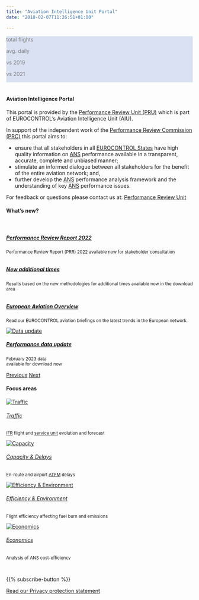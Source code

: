 ```yaml
---
title: "Aviation Intelligence Unit Portal"
date: "2018-02-07T11:26:51+01:00"

---
```


<style type="text/css">
  .img-responsive {
      margin: 0 auto;
      max-width: 75%
  }
  
  .resp-container {
      position: relative;
      overflow: hidden;
      padding-top: 50.0%;
  }
  
  .resp-iframe {
      position: absolute;
      top: 0;
      left: 0;
      width: 100%;
      height: 110%;
      border: 0;
  }
      
  .Scorecard_subt {
    margin: 0px; 
    padding-bottom: 0px;  
    text-align: left; 
    color:#7f7f7f
  }

  .Scorecard_net {
    margin: 0px; 
    padding-bottom: 0px;
    font-weight: bold;  
    text-align: left;
    color: #0070c0; 
  }


.col-4 {
  margin: 0px;
  padding: 0px;
  text-align: right;
}

  </style>

<!-- Daily traffic graphs and scorecards Scorecard_net-->
<div class="w3-container">
<div class="row" style="padding: 0px; background-color: #d9e1f2; border-radius: 0px; width: 100%;">
<div class="col-12"; style="margin: 0px; "><p id="y2d_day_text" style="font-weight: bold; color: #0070c0;"</p> </div></div>
</div>

<div class="w3-container">
<div class="row" style="padding: 0px; background-color: #d9e1f2; border-radius: 0px; width: 100%;">

<div class="col">
  <p class="Scorecard_subt">total flights</p>
  <p id="y2d_traffic" style="font-weight: bold; color: #0070c0;"></p> 
</div>

<div class="col">
  <p class="Scorecard_subt">avg. daily</p>
  <p id="avg_y2d_traffic" style="font-weight: bold; color: #0070c0;"></p>
</div>

<div class="col-2" ; style="margin: 0px; ">
  <p class="Scorecard_subt">vs 2019</p>
  <p id="dif_y2d_2019" style="font-weight: bold; color: #0070c0;"></p>
</div>

<div class="col-2" ; style="margin: 0px;  ">
  <p class="Scorecard_subt">vs 2021</p>
  <p id="dif_y2d_prev_year" style="font-weight: bold; color: #0070c0;"></p>
</div>

<div class="col" ; style="margin: 0px;  ">
</div>
<div class="col" ; style="align=center">
<!--<a href="https://www.eurocontrol.int/Economics/DailyTrafficVariation-States.html"><p>Click for direct access to the daily traffic dashboard </p></a></div>-->
<div class="card bg-light border-0"><a href="https://www.eurocontrol.int/Economics/DailyTrafficVariation-States.html"><img class="card-img-top" src="/images/landing/daily_db.png" alt=""></a></div></div>

</div>
</div>

<!-- script for traffic figures -->
<script type="text/javascript" src="https://www.gstatic.com/charts/loader.js"></script>

<script type="text/javascript">
  var Data
  var my_view_traffic
  var last_day
  var y2d_traffic
  var y2d_prev_year_traffic
  var y2d_2019_traffic 
  var avg_y2d_traffic
  var dif_y2d_2019
  var dif_y2d_prev_year

  google.load("visualization", "1.1", {
    packages: ["corechart", "table", "controls", "bar"]
  });
  google.setOnLoadCallback(Initialisation);

  function Initialisation() {
    var query = new google.visualization.Query(
      "https://docs.google.com/spreadsheets/d/14Lt3C3PCxxYCLXXYxRrFXd1s0tVZ3EQ8q9YfuYvx3Ww/edit?usp=sharing&sheet=NW_Flights_All"
    );

  query.send(drawDashboard);
  }

  function drawDashboard(response) {
    Data = response.getDataTable();
    UpdateTraffic();
   }
//---------------------------Update traffic---------------------------------------------
  function UpdateTraffic() {
  my_view_traffic = new google.visualization.DataView(Data);

  //       for (var y = 1; y < my_view_traffic.getNumberOfColumns(); y++) {
  //        // my_view_traffic.getValue(x, y) 
  //        last_day = my_view_traffic.getValue(0, y)
  //      }
  last_day = my_view_traffic.getValue(0, 38); 
  my_view_traffic.setRows(
  Data.getFilteredRows([{ column: 7, value: last_day }])
  );

// Calculate datestrings
last_day_text = last_day.toDateString();
  last_day_text = last_day_text.substring(8, 11) + last_day_text.substring(4, 8) + last_day_text.substring(11)
  y2d_day_text = last_day_text.substring(3, 7) == "Jan " ? "01 - " + last_day_text : "01 Jan - " + last_day_text

// Calculate traffic scorecard values
  y2d_traffic = my_view_traffic.getValue(0, 30);
  y2d_prev_year_traffic = my_view_traffic.getValue(0, 31);
  y2d_2019_traffic = my_view_traffic.getValue(0, 32);
  
  avg_y2d_traffic = Math.round(my_view_traffic.getValue(0, 33));
  dif_y2d_2019 = Math.round(my_view_traffic.getValue(0, 37)*100);
     dif_y2d_2019 = (dif_y2d_2019 >= 0) ? "+" + dif_y2d_2019 : "" + dif_y2d_2019
  dif_y2d_prev_year = Math.round(my_view_traffic.getValue(0, 36)*100);
     dif_y2d_prev_year = (dif_y2d_prev_year >= 0) ? "+" + dif_y2d_prev_year : "" + dif_y2d_prev_year

// Update scorecard values
  document.getElementById("y2d_day_text").innerHTML =  "Latest Network traffic situation - " + y2d_day_text; 
  document.getElementById("y2d_traffic").innerHTML = String(y2d_traffic).replace(/(.)(?=(\d{3})+$)/g, '$1,');
  document.getElementById("avg_y2d_traffic").innerHTML = String(avg_y2d_traffic).replace(/(.)(?=(\d{3})+$)/g, '$1,');
  document.getElementById("dif_y2d_2019").innerHTML = String(dif_y2d_2019) + '%' ;
  document.getElementById("dif_y2d_prev_year").innerHTML = String(dif_y2d_prev_year) + '%';
  }
  
</script>
<br>
<div class="container">
<div class="row">
<div class="col-sm-8"><h4>Aviation Intelligence Portal</h4>

This portal is provided by the [Performance Review Unit (PRU)](/about/us/) which is part of EUROCONTROL's Aviation Intelligence Unit (AIU). 

In support of the independent work of the [Performance Review Commission (PRC)](/about/prc/) this portal aims to:

* ensure that all stakeholders in all [EUROCONTROL States](/definition/eurocontrol-area/) have high quality information on [ANS](/acronym/ans/) performance available in a transparent, accurate, complete and unbiased manner;
* stimulate an informed dialogue between all stakeholders for the benefit of the entire aviation network; and,
* further develop the [ANS](/acronym/ans/) performance analysis framework and the understanding of key [ANS](/acronym/ans/) performance issues.

For feedback or questions please contact us at:
[Performance Review Unit](mailto:PRU-Support@eurocontrol.int)
</div>

<div class="col-sm-4"><h4>What's new?</h4><br>
<div id="carouselExampleFade" class="carousel slide carousel-fade" data-ride="carousel">
<div class="carousel-inner">

<!--
<div class="carousel-item active"><div class="card  border-0"><a href="https://www.eurocontrol.int/publication/draft-performance-review-report-prr-2022-consultation" target="_blank"><img class="card-img-top" src="/images/landing/ransom.png" alt=""><div class="card-body"><h5 class="card-title">Data Snapshot</h5></a><small><p class="card-text">
Read the Performance Review Commission's final report on European ATM performance in 2021</p></small></div></div></div>
-->

<div class="carousel-item active"><div class="card bg-light border-0"><a href="https://www.eurocontrol.int/publication/draft-performance-review-report-prr-2022-consultation" target="_blank"><img class="card-img-top" src="/images/landing/prr2022.png" alt=""><div class="card-body"><h5 class="card-title">Performance Review Report 2022</h5></a><small><p class="card-text">Performance Review Report (PRR) 2022 available now for stakeholder consultation</p></small></div></div></div>

<div class="carousel-item"><div class="card bg-light border-0"><a href="/data/#img-srcimagesprcq-operations-airportpng-width50-height50-altoperations-at-airports-operations-at-airports"><img class="card-img-top" src="/images/landing/add_times.png" alt=""><div class="card-body"><h5 class="card-title">New additional times</h5></a><small><p class="card-text">
Results based on the new methodologies for additional times available now in the download area</p></small></div></div></div>

<div class="carousel-item"><div class="card bg-light border-0"><a href="https://www.eurocontrol.int/publication/eurocontrol-european-aviation-overview" target="_blank" ><img class="card-img-top" src="/images/landing/eao.png" alt=""><div class="card-body"><h5 class="card-title">European Aviation Overview</h5></a><small><p class="card-text">
Read our EUROCONTROL aviation briefings on the latest trends in the European network.</p></small></div></div></div>

<!--
<div class="carousel-item"><div class="card bg-light border-0"><a href="/prc/transformation/"><img class="card-img-top" src="/images/landing/prc_tss.png" alt=""><div class="card-body"><h5 class="card-title">Transformation</h5></a><small><p class="card-text">
Learn about the PRC's strategy to support the transformation process in ANS.</p></small></div></div></div>
-->

<!--
<div class="carousel-item"><div class="card bg-light border-0"><a href="/traffic/punctuality/"><img class="card-img-top" src="/images/landing/ectl_pct.png" alt=""><div class="card-body"><h5 class="card-title">Punctuality performance</h5></a><small><p class="card-text">Check out the latest punctuality situation in Europe, including a breakdown by airport and state!</p></small></div></div></div>
-->
<div class="carousel-item"><div class="card  border-0"><a href="/data/"><img class="card-img-top"  src="/images/landing/data_icon.jpg" alt="Data update"><div class="card-body"><h5 class="card-title">Performance data update</h5></a><small><p class="card-text">February 2023 data <br> available for download now</p></small></div></div></div>

</div>

<a class="carousel-control-prev" href="#carouselExampleFade" role="button" data-slide="prev"><span class="carousel-control-prev-icon" aria-hidden="true"></span><span class="sr-only">Previous</span></a>
<a class="carousel-control-next" href="#carouselExampleFade" role="button" data-slide="next"><span class="carousel-control-next-icon" aria-hidden="true"></span><span class="sr-only">Next</span></a>
</div>
</div>

<!-- 
<div class="col-sm-2"><h4></h4><br>
<div class="card bg-light text-center border-0"><a href="https://www.eurocontrol.int/Economics/DailyTrafficVariation-States.html">
  <img class="card-img-top" src="/images/landing/ectl_int_db.png" alt="Daily traffic statistics"><br>
  <div class="card-body"><h6 class="card-title">Performance Snapshot</h6></a><small><p class="card-text">Click to see the latest monthly snapshot!</p></small>
  </div>
</div>
</div>-->

</div>

#### Focus areas
<!-- cards with Key Performance Areas -->
<div class="container">
<div class="row">
<div class="card-deck">
<div class="card"><a href="/traffic">
  <img class="card-img-top" src="/images/landing/ectl_traff_th.jpg" alt="Traffic">
  <div class="card-body"><h6 class="card-title">Traffic</h6></a><small><p class="card-text">[IFR](/acronym/ifr/) flight and [service unit](/acronym/su/) evolution and forecast </p></small>
  </div>
</div>
<div class="card"><a href="/capacity">
  <img class="card-img-top" src="/images/landing/ectl_cap_th.jpg" alt="Capacity">
  <div class="card-body"><h6 class="card-title">Capacity & Delays</h6></a><small><p class="card-text">En-route and airport [ATFM](/acronym/atfm/) delays</p></small>
  </div>
</div>
<div class="card"><a href="/efficiency">
  <img class="card-img-top" src="/images/landing/ectl_env_th.jpg" alt="Efficiency & Environment">
  <div class="card-body"><h6 class="card-title">Efficiency & Environment</h6></a><small><p class="card-text">Flight efficiency affecting fuel burn and emissions</p></small>
  </div>
</div>
<div class="card"><a href="/economics">
  <img class="card-img-top" src="/images/landing/ectl_cef_th.jpg" alt="Economics">
  <div class="card-body"><h6 class="card-title">Economics</h6></a><small><p class="card-text">Analysis of ANS cost-efficiency</p></small>
  </div>
</div>
</div>
</div>
</div>

<br>
<div class="container text-center">
{{% subscribe-button %}}

[Read our Privacy protection statement](/about/privacy/)
</div>

[ectl_daily]: https://www.eurocontrol.int/Economics/DailyTrafficVariation "Daily traffic updates"
[ectlweb]: https://www.eurocontrol.int/ "EUROCONTROL web page"
